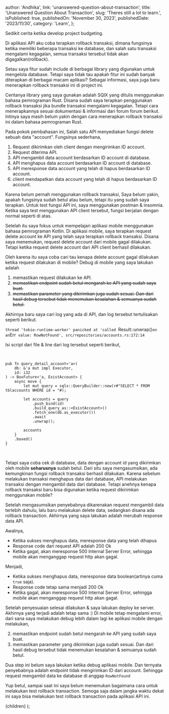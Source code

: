 
  author: 'Andhika',
  link: 'unanswered-question-about-transaction',
  title: 'Unanswered Question About Transaction',
  slug: 'Theres still a lot to learn.',
  isPublished: true,
  publishedOn: 'November 30, 2023',
  publishedDate: '2023/11/30',
  category: 'Learn',
};

<ImageBlur
  alt="learns-glenn-carstens-peters-unsplash"
  src="/learns-glenn-carstens-peters-unsplash.jpg"
  width="450"
  height="450"
/>

Sedikit cerita ketika develop project budgeting.

Di aplikasi API aku coba terapkan rollback transaksi,
dimana fungsinya ketika memiliki beberapa transaksi ke database,
dan salah satu transaksi mengalami kegagalan, semua transaksi tersebut tidak akan digagalkan(rollback).

Setau saya fitur sudah include di berbagai library yang digunakan untuk mengelola database.
Tetapi saya tidak tau apakah fitur ini sudah banyak diterapkan di berbagai macam aplikasi?
Sebagai informasi, saya juga baru menerapkan rollback transaksi ini di project ini.

Ceritanya library yang saya gunakan adalah SQlX yang ditulis menggunakan bahasa pemrograman Rust.
Disana sudah saya terapkan penggunakan rollback transaksi jika bundle transaksi mengalami kegagalan.
Tetapi cara menerapkannya sesuai dokumentasi & informasi dari forum forum berikut.
Intinya saya masih belum yakin dengan cara menerapkan rollback transaksi ini dalam bahasa pemrograman Rust.

Pada pokok pembahasan ini,
Salah satu API menyediakan fungsi delete sebuah data "account".
Fungsinya sederhana,

1. Request dikirimkan oleh client dengan mengirimkan ID account.
2. Request diterima API.
3. API mengambil data account berdasarkan ID account di database.
4. API menghapus data account berdasarkan ID account di database.
5. API meresponse data account yang telah di hapus berdasarkan ID account.
6. client mendapatkan data account yang telah di hapus berdasarkan ID account.

Karena belum pernah menggunakan rollback transaksi,
Saya belum yakin, apakah fungsinya sudah betul atau belum, tetapi itu yang sudah saya terapkan.
Untuk test fungsi API ini, saya menggunakan postman & insomnia.
Ketika saya test menggunakan API client tersebut, fungsi berjalan dengan normal seperti di atas.

Setelah itu saya fokus untuk mempelajari aplikasi mobile menggunakan bahasa pemrograman Kotlin.
Di aplikasi mobile, saya terapkan request delete account ke API yang telah saya terapkan rollback transaksi.
Disana saya menemukan, request delete account dari mobile gagal dilakukan.
Tetapi ketika request delete account dari API client berhasil dilakukan.

<ImageBlur
  alt="mobile-delete-account"
  src="/mobile-delete-account.jpg"
  width="250"
  height="250"
/>

Oleh karena itu saya coba cari tau kenapa delete account gagal dilakukan ketika request dilakukan di mobile?
Debug di mobile yang saya lakukan adalah

1. memastikan request dilakukan ke API.
2. ~~memastikan endpoint sudah betul mengarah ke API yang sudah saya buat.~~
3. ~~memastikan parameter yang dikirimkan juga sudah sesuai.
   Dan dari hasil debug tersebut tidak menemukan kesalahan & semuanya sudah betul.~~

Akhirnya baru saya cari log yang ada di API, dan log tersebut tertulisakan seperti berikut.

`thread 'tokio-runtime-worker' panicked at 'called `Result::unwrap()`on an`Err` value: RowNotFound', src/repositories/accounts.rs:172:14`

Isi script dari file & line dari log tersebut seperti berikut,

<br />

```
pub fn query_detail_account<'a>(
    db: &'a mut impl Executor,
    id: i32
) -> BoxFuture<'a, ExistAccount> {
    async move {
        let mut query = sqlx::QueryBuilder::new(r#"SELECT * FROM tblaccounts WHERE id = "#);

        let accounts = query
            .push_bind(id)
            .build_query_as::<ExistAccount>()
            .fetch_one(db.as_executor())
            .await
            .unwrap();

        accounts
    }
    .boxed()
}
```

<br />

Tetapi saya coba cek di database, data dengan account id yang dikirimkan oleh mobile **seharusnya** sudah betul.
Dari situ saya mengasumsikan, ada kemungkinan fungsi rollback transaksi berhasil dilakukan.
Karena sebelum melakukan transaksi menghapus data dari database, API melakukan transaksi dengan mengambil data dari database.
Tetapi anehnya kenapa rollback transaksi baru bisa digunakan ketika request dikirimkan menggunakan mobile?

Setelah mengasumsikan penyebabnya dikarenakan request mengambil data terlebih dahulu,
lalu baru melakukan delete data, sedangkan disana ada rollback transaction.
Akhirnya yang saya lakukan adalah merubah response data API.

Awalnya,

- Ketika sukses menghapus data, meresponse data yang telah dihapus
- Response code dari request API adalah 200 Ok
- Ketika gagal, akan meresponse 500 Internal Server Error, sehingga mobile akan menganggap request http akan gagal.

Menjadi,

- Ketika sukses menghapus data, meresponse data boolean(artinya cuma `true` saja).
- Response code tetap sama menjadi 200 Ok
- Ketika gagal, akan meresponse 500 Internal Server Error, sehingga mobile akan menganggap request http akan gagal.

Setelah penyesuaian selesai dilakukan & saya lakukan deploy ke server.
Akhirnya yang terjadi adalah tetap sama :)
Di mobile tetap mengalami error, dari sana saya melakukan debug lebih dalam lagi ke aplikasi mobile dengan melakukan,

2. memastikan endpoint sudah betul mengarah ke API yang sudah saya buat.
3. memastikan parameter yang dikirimkan juga sudah sesuai.
   Dan dari hasil debug tersebut tidak menemukan kesalahan & semuanya sudah betul.

Dua step ini belum saya lakukan ketika debug aplikasi mobile.
Dan ternyata penyebabnya adalah endpoint tidak mengirimkan ID dari account.
Sehingga request mengambil data ke database di anggap `RowNotFound`

Yup betul, sampai saat ini saya belum menemukan bagaimana cara untuk melakukan test rollback transaction.
Semoga saja dalam jangka waktu dekat ini saya bisa melakukan test rollback transaction pada aplikasi API ini.

  <PostLayout meta={meta}>{children}</PostLayout>
);
